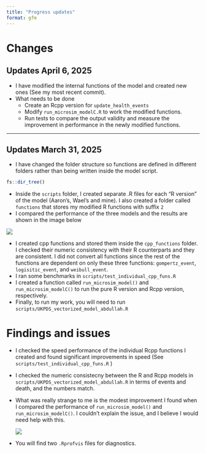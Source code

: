 ```yaml
---
title: "Progress updates"
format: gfm
---
```


# Changes

## Updates April 6, 2025

-   I have modified the internal functions of the model and created new ones (See my most recent commit).
-   What needs to be done
    -   Create an Rcpp version for `update_health_events`
    -   Modify `run_microsim_modelC.R` to work the modified functions.
    -   Run tests to compare the output validity and measure the improvement in performance in the newly modified functions.

------------------------------------------------------------------------

## Updates March 31, 2025

-   I have changed the folder structure so functions are defined in different folders rather than being written inside the model script.

```r
fs::dir_tree()
```

-   Inside the `scripts` folder, I created separate .R files for each "R version" of the model (Aaron's, Wael's and mine). I also created a folder called `functions` that stores my modified R functions with suffix `2`
-   I compared the performance of the three models and the results are shown in the image below

![](images/clipboard-1789819522.png)

-   I created cpp functions and stored them inside the `cpp_functions` folder. I checked their numeric consistency with their R counterparts and they are consistent. I did not convert all functions since the rest of the functions are dependent on only these three functions: `gompertz_event`, `logisitic_event`, and `weibull_event`.
-   I ran some benchmarks in `scripts/test_individual_cpp_funs.R`
-   I created a function called `run_microsim_model()` and `run_microsim_modelC()` to run the pure R version and Rcpp version, respectively.
-   Finally, to run my work, you will need to run `scripts/UKPDS_vectorized_model_abdullah.R`

# Findings and issues

-   I checked the speed performance of the individual Rcpp functions I created and found significant improvements in speed (See `scripts/test_individual_cpp_funs.R` )

-   I checked the numeric consistecny between the R and Rcpp models in `scripts/UKPDS_vectorized_model_abdullah.R` in terms of events and death, and the numbers match.

-   What was really strange to me is the modest improvement I found when I compared the performance of `run_microsim_model()` and `run_microsim_modelC()`. I couldn't explain the issue, and I believe I would need help with this.

    ![](images/clipboard-3384987763.png)

-   You will find two `.Rprofvis` files for diagnostics.
